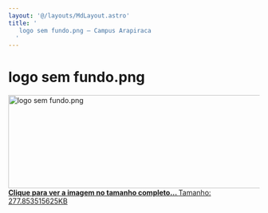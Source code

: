 ```yaml
---
layout: '@/layouts/MdLayout.astro'
title: '
   logo sem fundo.png — Campus Arapiraca
  '
---
```






logo sem fundo.png
==================









<a class="discreet" href="/cpt/documentos/logo-do-curso/logo-cc-arapiraca.png/image_view_fullscreen">
 <img alt="logo sem fundo.png" height="187" src="https://arapiraca.ufal.br/graduacao/ciencia-da-computacao/documentos/logo-do-curso/logo-cc-arapiraca.png/@@images/877a6ea7-57aa-4803-a381-81476edf8f6b.png" title="logo sem fundo.png" width="630"/>
 <figcaption class="discreet">
  <strong class="sr-only">
   Clique para ver a imagem no tamanho completo…
  </strong>
  <span>
   Tamanho: 277.853515625KB
  </span>
 </figcaption>
</a>











